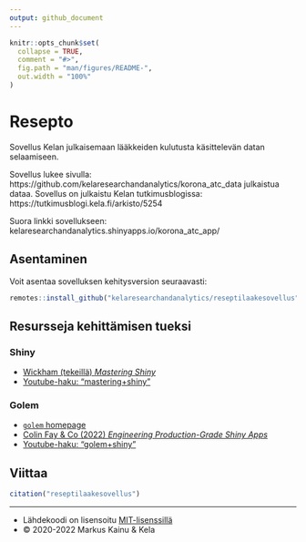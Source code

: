 ```yaml
---
output: github_document
---
```


<!-- README.md is generated from README.Rmd. Please edit that file -->

```r
knitr::opts_chunk$set(
  collapse = TRUE,
  comment = "#>",
  fig.path = "man/figures/README-",
  out.width = "100%"
)
```

# Resepto

<!-- badges: start -->
<!-- badges: end -->

Sovellus Kelan julkaisemaan lääkkeiden kulutusta käsittelevän datan selaamiseen.

Sovellus lukee sivulla: https://github.com/kelaresearchandanalytics/korona_atc_data julkaistua dataa. Sovellus on julkaistu Kelan tutkimusblogissa: https://tutkimusblogi.kela.fi/arkisto/5254

Suora linkki sovellukseen: kelaresearchandanalytics.shinyapps.io/korona_atc_app/


## Asentaminen

Voit asentaa sovelluksen kehitysversion seuraavasti:

``` r
remotes::install_github("kelaresearchandanalytics/reseptilaakesovellus")
```

## Resursseja kehittämisen tueksi

### Shiny

- [Wickham (tekeillä) *Mastering Shiny*](https://mastering-shiny.org/)
- [Youtube-haku: "mastering+shiny"](https://www.youtube.com/results?search_query=mastering+shiny)

### Golem

- [`golem` homepage](https://thinkr-open.github.io/golem/)
- [Colin Fay & Co (2022) *Engineering Production-Grade Shiny Apps*](https://engineering-shiny.org/)
- [Youtube-haku: "golem+shiny"](https://www.youtube.com/results?search_query=golem+shiny)


## Viittaa

```r
citation("reseptilaakesovellus")
```




***

- Lähdekoodi on lisensoitu [MIT-lisenssillä](https://opensource.org/licenses/MIT)
- &#169; 2020-2022 Markus Kainu & Kela

